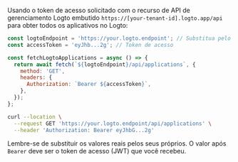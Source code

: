 
Usando o token de acesso solicitado com o recurso de API de gerenciamento Logto embutido `https://[your-tenant-id].logto.app/api` para obter todos os aplicativos no Logto:

<Tabs>
<TabItem value="Node.js" label="Node.js">

```js
const logtoEndpoint = 'https://your.logto.endpoint'; // Substitua pelo seu endpoint Logto
const accessToken = 'eyJhb...2g'; // Token de acesso

const fetchLogtoApplications = async () => {
  return await fetch(`${logtoEndpoint}/api/applications`, {
    method: 'GET',
    headers: {
      Authorization: `Bearer ${accessToken}`,
    },
  });
};
```

</TabItem>

<TabItem value="cURL" label="cURL">

```bash
curl --location \
  --request GET 'https://your.logto.endpoint/api/applications' \
  --header 'Authorization: Bearer eyJhbG...2g'
```

Lembre-se de substituir os valores reais pelos seus próprios. O valor após `Bearer` deve ser o token de acesso (JWT) que você recebeu.

</TabItem>

</Tabs>
